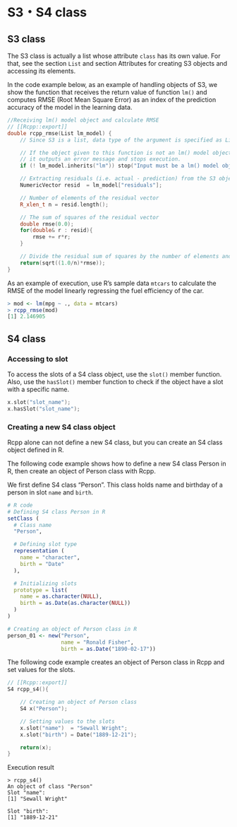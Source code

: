 # S3・S4 class

## S3 class

The S3 class is actually a list whose attribute `class` has its own value. For that, see the section `List` and  section Attributes for creating S3 objects and accessing its elements.

In the code example below, as an example of handling objects of S3, we show the function that receives the return value of function `lm()` and computes RMSE (Root Mean Square Error) as an index of the prediction accuracy of the model in the learning data.

```cpp
//Receiving lm() model object and calculate RMSE
// [[Rcpp::export]]
double rcpp_rmse(List lm_model) {
    // Since S3 is a list, data type of the argument is specified as List.

    // If the object given to this function is not an lm() model object,
    // it outputs an error message and stops execution.
    if (! lm_model.inherits("lm")) stop("Input must be a lm() model object.");

    // Extracting residuals (i.e. actual - prediction) from the S3 object
    NumericVector resid  = lm_model["residuals"];

    // Number of elements of the residual vector
    R_xlen_t n = resid.length();

    // The sum of squares of the residual vector
    double rmse(0.0);
    for(double& r : resid){
        rmse += r*r;
    }

    // Divide the residual sum of squares by the number of elements and take the square root
    return(sqrt((1.0/n)*rmse));
}
```

As an example of execution, use R's sample data `mtcars` to calculate the RMSE of the model linearly regressing the fuel efficiency of the car.

```R
> mod <- lm(mpg ~ ., data = mtcars)
> rcpp_rmse(mod)
[1] 2.146905
```



## S4 class


### Accessing to slot

To access the slots of a S4 class object, use the `slot()` member function. Also, use the `hasSlot()` member function to check if the object have a slot with a specific name.

```cpp
x.slot("slot_name");
x.hasSlot("slot_name");
```

### Creating a new S4 class object

Rcpp alone can not define a new S4 class, but you can create an S4 class object defined in R.

The following code example shows how to define a new S4 class Person in R, then create an object of Person class with Rcpp.

We first define S4 class "Person". This class holds name and birthday of a person in slot `name` and `birth`.

```R
# R code
# Defining S4 class Person in R
setClass (
  # Class name
  "Person",

  # Defining slot type
  representation (
    name = "character",
    birth = "Date"
  ),

  # Initializing slots
  prototype = list(
    name = as.character(NULL),
    birth = as.Date(as.character(NULL))
  )
)

# Creating an object of Person class in R
person_01 <- new("Person",
                 name = "Ronald Fisher",
                 birth = as.Date("1890-02-17"))
```

The following code example creates an object of Person class in Rcpp and set values for the slots.

```cpp
// [[Rcpp::export]]
S4 rcpp_s4(){

    // Creating an object of Person class
    S4 x("Person");

    // Setting values to the slots
    x.slot("name")  = "Sewall Wright";
    x.slot("birth") = Date("1889-12-21");

    return(x);
}
```

Execution result

```
> rcpp_s4()
An object of class "Person"
Slot "name":
[1] "Sewall Wright"

Slot "birth":
[1] "1889-12-21"
```

